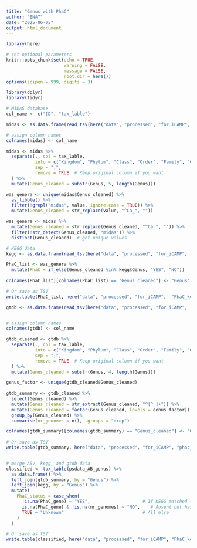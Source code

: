 ```yaml
---
title: "Genus with PhaC"
author: "ENAT"
date: "2025-06-05"
output: html_document
---
```


```r

library(here)

# set optional parameters
knitr::opts_chunk$set(echo = TRUE,
                      warning = FALSE, 
                      message = FALSE,
                      root.dir = here())
options(scipen = 999, digits = 3)

```

``` r

library(dplyr)
library(tidyr)

```

``` r

# MiDAS database
col_name <- c("ID", "tax_lable")

midas <- as.data.frame(read_tsv(here("data", "processed", "for_iCAMP",  "QIIME_MiDAS_tax.txt")))

# assign column names
colnames(midas) <- col_name

midas <- midas %>%
  separate(., col = tax_lable,
           into = c("Kingdom", "Phylum", "Class", "Order", "Family", "Genus", "Species"),
           sep = ";",
           remove = TRUE  # Keep original column if you want
  ) %>%
  mutate(Genus_cleaned = substr(Genus, 5, length(Genus)))

was_genera <- unique(midas$Genus_cleaned) %>%
  as_tibble() %>%
  filter(!grepl("midas", value, ignore.case = TRUE)) %>%
  mutate(Genus_cleaned = str_replace(value, "^Ca_", ""))

was_genera <- midas %>%
  mutate(Genus_cleaned = str_replace(Genus_cleaned, "^Ca_", "")) %>%
  filter(!str_detect(Genus_cleaned, "midas")) %>%
  distinct(Genus_cleaned)  # get unique values

# KEGG data
kegg <- as.data.frame(read_tsv(here("data", "processed", "for_iCAMP",  "KEGG_Genus_PhaC.txt")))

PhaC_list <- was_genera %>%
  mutate(PhaC = if_else(Genus_cleaned %in% kegg$Genus, "YES", "NO"))
  
colnames(PhaC_list)[colnames(PhaC_list) == "Genus_cleaned"] <- "Genus"

# Or save as TSV
write.table(PhaC_list, here("data", "processed", "for_iCAMP",  "PhaC_kegg_midas.txt"), sep = "\t", quote = FALSE, row.names = FALSE)

```


```r

gtdb <- as.data.frame(read_tsv(here("data", "processed", "for_iCAMP",  "bac120_taxonomy_r226.tsv")))


# assign column names
colnames(gtdb) <- col_name

gtdb_cleaned <- gtdb %>%
  separate(., col = tax_lable,
           into = c("Kingdom", "Phylum", "Class", "Order", "Family", "Genus", "Species"),
           sep = ";",
           remove = TRUE  # Keep original column if you want
  ) %>%
  mutate(Genus_cleaned = substr(Genus, 4, length(Genus)))

genus_factor <- unique(gtdb_cleaned$Genus_cleaned)
  
gtdb_summary <- gtdb_cleaned %>%
  select(Genus_cleaned) %>%
  mutate(Genus_cleaned = str_extract(Genus_cleaned, "^[^_]+")) %>%
  mutate(Genus_cleaned = factor(Genus_cleaned, levels = genus_factor)) %>%
  group_by(Genus_cleaned) %>%
  summarise(nr_genomes = n(), .groups = "drop")

colnames(gtdb_summary)[colnames(gtdb_summary) == "Genus_cleaned"] <- "Genus"
  
# Or save as TSV
write.table(gtdb_summary, here("data", "processed", "for_iCAMP", "phac_gtdb.txt"), sep = "\t", quote = FALSE, row.names = FALSE)


# merge ASV, kegg, and gtdb data
classified <- tax_table(psdata_AB_genus) %>%
  as.data.frame() %>%
  left_join(gtdb_summary, by = "Genus") %>%
  left_join(kegg, by = "Genus") %>%
  mutate(
    PhaC_status = case_when(
      !is.na(PhaC_gene) ~ "YES",                    # If KEGG matched
      is.na(PhaC_gene) & !is.na(nr_genomes) ~ "NO",    # Absent but has enough genomes
      TRUE ~ "Unknown"                              # All else
    )
  )

# Or save as TSV
write.table(classified, here("data", "processed", "for_iCAMP", "PhaC_kegg_gtdb.txt"), sep = "\t", quote = FALSE, row.names = FALSE)

```